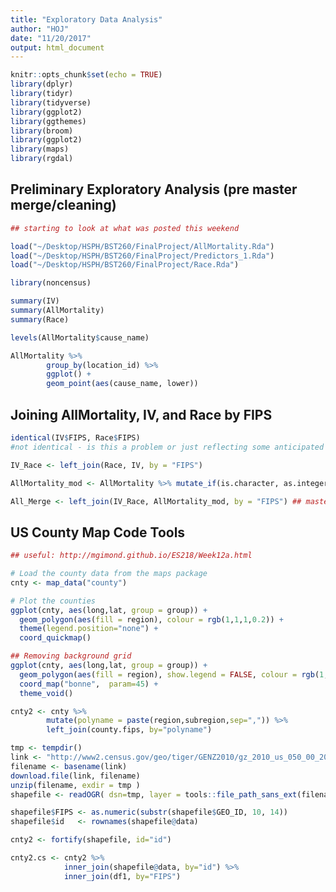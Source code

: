 ```yaml
---
title: "Exploratory Data Analysis"
author: "HOJ"
date: "11/20/2017"
output: html_document
---
```


```r
knitr::opts_chunk$set(echo = TRUE)
library(dplyr)
library(tidyr)
library(tidyverse)
library(ggplot2)
library(ggthemes)
library(broom)
library(ggplot2)
library(maps)
library(rgdal)
```

## Preliminary Exploratory Analysis (pre master merge/cleaning)

```r
## starting to look at what was posted this weekend 

load("~/Desktop/HSPH/BST260/FinalProject/AllMortality.Rda")
load("~/Desktop/HSPH/BST260/FinalProject/Predictors_1.Rda")
load("~/Desktop/HSPH/BST260/FinalProject/Race.Rda")

library(noncensus)

summary(IV)
summary(AllMortality)
summary(Race)

levels(AllMortality$cause_name)

AllMortality %>% 
        group_by(location_id) %>% 
        ggplot() + 
        geom_point(aes(cause_name, lower))
```

## Joining AllMortality, IV, and Race by FIPS
```r
identical(IV$FIPS, Race$FIPS) 
#not identical - is this a problem or just reflecting some anticipated missingness? 

IV_Race <- left_join(Race, IV, by = "FIPS")

AllMortality_mod <- AllMortality %>% mutate_if(is.character, as.integer) ## changing FIPS to integer object class to be able to merge

All_Merge <- left_join(IV_Race, AllMortality_mod, by = "FIPS") ## master data set with all covariates/outcomes 
```

## US County Map Code Tools
```r
## useful: http://mgimond.github.io/ES218/Week12a.html

# Load the county data from the maps package
cnty <- map_data("county")

# Plot the counties
ggplot(cnty, aes(long,lat, group = group)) + 
  geom_polygon(aes(fill = region), colour = rgb(1,1,1,0.2)) + 
  theme(legend.position="none") +
  coord_quickmap()

## Removing background grid
ggplot(cnty, aes(long,lat, group = group)) + 
  geom_polygon(aes(fill = region), show.legend = FALSE, colour = rgb(1,1,1,0.2)) + 
  coord_map("bonne",  param=45) +
  theme_void()

cnty2 <- cnty %>%
        mutate(polyname = paste(region,subregion,sep=",")) %>%
        left_join(county.fips, by="polyname")

tmp <- tempdir()
link <- "http://www2.census.gov/geo/tiger/GENZ2010/gz_2010_us_050_00_20m.zip"
filename <- basename(link)
download.file(link, filename)
unzip(filename, exdir = tmp )
shapefile <- readOGR( dsn=tmp, layer = tools::file_path_sans_ext(filename) )

shapefile$FIPS <- as.numeric(substr(shapefile$GEO_ID, 10, 14))
shapefile$id   <- rownames(shapefile@data)

cnty2 <- fortify(shapefile, id="id")

cnty2.cs <- cnty2 %>%
            inner_join(shapefile@data, by="id") %>%
            inner_join(df1, by="FIPS")
```
